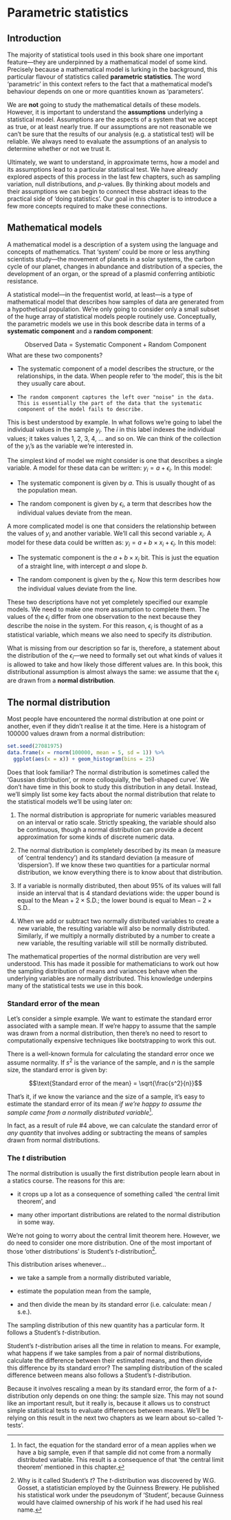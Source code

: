 # Parametric statistics {#parametric-statistics}

## Introduction

The majority of statistical tools used in this book share one important feature---they are underpinned by a mathematical model of some kind. Precisely because a mathematical model is lurking in the background, this particular flavour of statistics called **parametric statistics**. The word 'parametric' in this context refers to the fact that a mathematical model's behaviour depends on one or more quantities known as 'parameters'.

We are **not** going to study the mathematical details of these models. However, it is important to understand the **assumptions** underlying a statistical model. Assumptions are the aspects of a system that we accept as true, or at least nearly true. If our assumptions are not reasonable we can't be sure that the results of our analysis (e.g. a statistical test) will be reliable. We always need to evaluate the assumptions of an analysis to determine whether or not we trust it.

Ultimately, we want to understand, in approximate terms, how a model and its assumptions lead to a particular statistical test. We have already explored aspects of this process in the last few chapters, such as sampling variation, null distributions, and *p*-values. By thinking about models and their assumptions we can begin to connect these abstract ideas to the practical side of 'doing statistics'. Our goal in this chapter is to introduce a few more concepts required to make these connections.

## Mathematical models {#math-models}

A mathematical model is a description of a system using the language and concepts of mathematics. That 'system' could be more or less anything scientists study---the movement of planets in a solar systems, the carbon cycle of our planet, changes in abundance and distribution of a species, the development of an organ, or the spread of a plasmid conferring antibiotic resistance.

A statistical model---in the frequentist world, at least---is a type of mathematical model that describes how samples of data are generated from a hypothetical population. We're only going to consider only a small subset of the huge array of statistical models people routinely use. Conceptually, the parametric models we use in this book describe data in terms of a **systematic component** and a **random component**:

$$\text{Observed Data} = \text{Systematic Component} + \text{Random Component}$$
What are these two components?

-   The systematic component of a model describes the structure, or the relationships, in the data. When people refer to 'the model', this is the bit they usually care about. 

-     The random component captures the left over "noise" in the data. This is essentially the part of the data that the systematic component of the model fails to describe. 

This is best understood by example. In what follows we're going to label the individual values in the sample $y_i$. The $i$ in this label indexes the individual values; it takes values 1, 2, 3, 4, ... and so on. We can think of the collection of the $y_i$'s as the variable we're interested in.

The simplest kind of model we might consider is one that describes a single variable. A model for these data can be written: $y_i = a + \epsilon_i$. In this model:

-   The systematic component is given by $a$. This is usually thought of as the population mean.

-   The random component is given by $\epsilon_i$, a term that describes how the individual values deviate from the mean.

A more complicated model is one that considers the relationship between the values of $y_i$ and another variable. We'll call this second variable $x_i$. A model for these data could be written as: $y_i = a + b \times x_i + \epsilon_i$. In this model:

-   The systematic component is the $a + b \times x_i$ bit. This is just the equation of a straight line, with intercept $a$ and slope $b$.  

-   The random component is given by the $\epsilon_i$. Now this term describes how the individual values deviate from the line. 

These two descriptions have not yet completely specified our example models. We need to make one more assumption to complete them. The values of the  $\epsilon_i$ differ from one observation to the next because they describe the noise in the system. For this reason, $\epsilon_i$ is thought of as a statistical variable, which means we also need to specify its *distribution*.

What is missing from our description so far is, therefore, a statement about the distribution of the $\epsilon_i$---we need to formally set out what kinds of values it is allowed to take and how likely those different values are. In this book, this distributional assumption is almost always the same: we assume that the $\epsilon_i$ are drawn from a **normal distribution**.

## The normal distribution {#parametric-stats}

Most people have encountered the normal distribution at one point or another, even if they didn't realise it at the time. Here is a histogram of 100000 values drawn from a normal distribution:

```r
set.seed(27081975)
data.frame(x = rnorm(100000, mean = 5, sd = 1)) %>%
  ggplot(aes(x = x)) + geom_histogram(bins = 25)
```

Does that look familiar? The normal distribution is sometimes called the 'Gaussian distribution', or more colloquially, the 'bell-shaped curve'. We don't have time in this book to study this distribution in any detail. Instead, we'll simply list some key facts about the normal distribution that relate to the statistical models we'll be using later on:

1. The normal distribution is appropriate for numeric variables measured on an interval or ratio scale. Strictly speaking, the variable should also be continuous, though a normal distribution can provide a decent approximation for some kinds of discrete numeric data.

2. The normal distribution is completely described by its mean (a measure of 'central tendency') and its standard deviation (a measure of 'dispersion'). If we know these two quantities for a particular normal distribution, we know everything there is to know about that distribution.

3. If a variable is normally distributed, then about 95% of its values will fall inside an interval that is 4 standard deviations wide: the upper bound is equal to the $\text{Mean} + 2 \times \text{S.D.}$; the lower bound is equal to $\text{Mean} - 2 \times \text{S.D.}$.

4. When we add or subtract two normally distributed variables to create a new variable, the resulting variable will also be normally distributed. Similarly, if we multiply a normally distributed by a number to create a new variable, the resulting variable will still be normally distributed.

The mathematical properties of the normal distribution are very well understood. This has made it possible for mathematicians to work out how the sampling distribution of means and variances behave when the underlying variables are normally distributed. This knowledge underpins many of the statistical tests we use in this book.

### Standard error of the mean

Let's consider a simple example. We want to estimate the standard error associated with a sample mean. If we're happy to assume that the sample was drawn from a normal distribution, then there's no need to resort to computationally expensive techniques like bootstrapping to work this out. 

There is a well-known formula for calculating the standard error once we assume normality. If $s^2$ is the variance of the sample, and $n$ is the sample size, the standard error is given by:

$$\text{Standard error of the mean} = \sqrt{\frac{s^2}{n}}$$

That's it, if we know the variance and the size of a sample, it's easy to estimate the standard error of its mean *if we're happy to assume the sample came from a normally distributed variable*^[In fact, the equation for the standard error of a mean applies when we have a big sample, even if that sample did not come from a normally distributed variable. This result is a consequence of that 'the central limit theorem' mentioned in this chapter.].

In fact, as a result of rule #4 above, we can calculate the standard error of *any quantity* that involves adding or subtracting the means of samples drawn from normal distributions.

### The *t* distribution

The normal distribution is usually the first distribution people learn about in a statics course. The reasons for this are: 

-  it crops up a lot as a consequence of something called 'the central limit theorem', and 

-  many other important distributions are related to the normal distribution in some way.

We're not going to worry about the central limit theorem here. However, we do need to consider one more distribution. One of the most important of those 'other distributions' is Student's *t*-distribution^[Why is it called Student's *t*? The *t*-distribution was discovered by W.G. Gosset, a statistician employed by the Guinness Brewery. He published his statistical work under the pseudonym of 'Student', because Guinness would have claimed ownership of his work if he had used his real name.]. 

This distribution arises whenever...

- we take a sample from a normally distributed variable, 

- estimate the population mean from the sample, 

- and then divide the mean by its standard error (i.e. calculate: mean / s.e.).

The sampling distribution of this new quantity has a particular form. It follows a Student's *t*-distribution. 

Student's *t*-distribution arises all the time in relation to means. For example, what happens if we take samples from a pair of normal distributions, calculate the difference between their estimated means, and then divide this difference by its standard error? The sampling distribution of the scaled difference between means also follows a Student's *t*-distribution.

Because it involves rescaling a mean by its standard error, the form of a *t*-distribution only depends on one thing: the sample size. This may not sound like an important result, but it really is, because it allows us to construct simple statistical tests to evaluate differences between means. We'll be relying on this result in the next two chapters as we learn about so-called '*t*-tests'.




